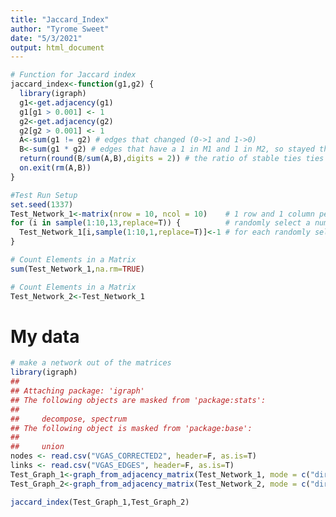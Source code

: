 ```yaml
---
title: "Jaccard_Index"
author: "Tyrome Sweet"
date: "5/3/2021"
output: html_document
---
```


```r
# Function for Jaccard index
jaccard_index<-function(g1,g2) {
  library(igraph)
  g1<-get.adjacency(g1)
  g1[g1 > 0.001] <- 1
  g2<-get.adjacency(g2)
  g2[g2 > 0.001] <- 1
  A<-sum(g1 != g2) # edges that changed (0->1 and 1->0)
  B<-sum(g1 * g2) # edges that have a 1 in M1 and 1 in M2, so stayed the same (1->1)
  return(round(B/sum(A,B),digits = 2)) # the ratio of stable ties ties (B), compared to all ties who change (A) + stable ties (B)
  on.exit(rm(A,B))
}
```

```r
#Test Run Setup
set.seed(1337)
Test_Network_1<-matrix(nrow = 10, ncol = 10)    # 1 row and 1 column per participant
for (i in sample(1:10,13,replace=T)) {          # randomly select a number between 1 and 10, and the same numbers can be used multiple times. We do this 13 times 
  Test_Network_1[i,sample(1:10,1,replace=T)]<-1 # for each randomly selected participant, randomly assign and alter (again, between 1 and 10) to create an edge
}
```

```r
# Count Elements in a Matrix
sum(Test_Network_1,na.rm=TRUE)
```
```r
# Count Elements in a Matrix
Test_Network_2<-Test_Network_1
```
# My data
```r
# make a network out of the matrices
library(igraph)
## 
## Attaching package: 'igraph'
## The following objects are masked from 'package:stats':
## 
##     decompose, spectrum
## The following object is masked from 'package:base':
## 
##     union
nodes <- read.csv("VGAS_CORRECTED2", header=F, as.is=T)
links <- read.csv("VGAS_EDGES", header=F, as.is=T)
Test_Graph_1<-graph_from_adjacency_matrix(Test_Network_1, mode = c("directed"))
Test_Graph_2<-graph_from_adjacency_matrix(Test_Network_2, mode = c("directed"))
```
```r
jaccard_index(Test_Graph_1,Test_Graph_2)
```
